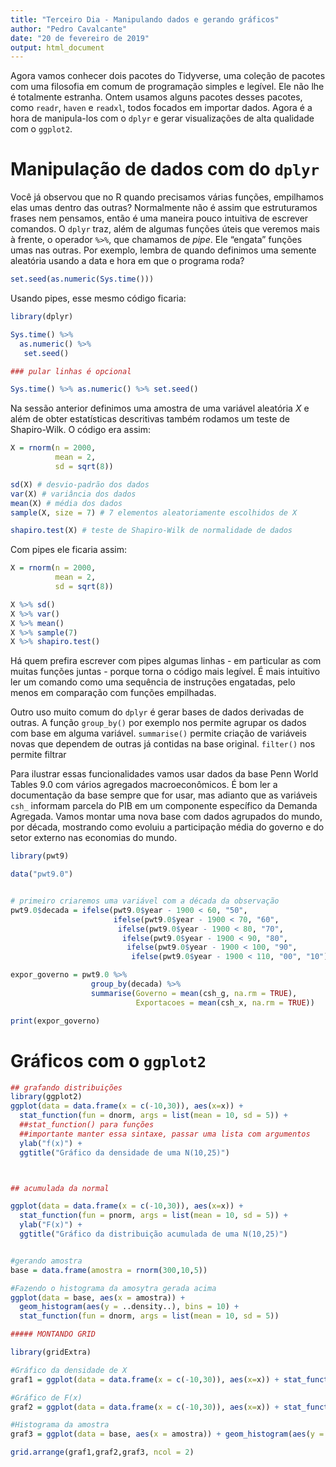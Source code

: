 ```yaml
---
title: "Terceiro Dia - Manipulando dados e gerando gráficos"
author: "Pedro Cavalcante"
date: "20 de fevereiro de 2019"
output: html_document
---
```


Agora vamos conhecer dois pacotes do Tidyverse, uma coleção de pacotes com uma filosofia em comum de programação simples e legível. Ele não lhe é totalmente estranha. Ontem usamos alguns pacotes desses pacotes, como ``readr``, ``haven`` e ``readxl``, todos focados em importar dados. Agora é a hora de manipula-los com o ``dplyr`` e gerar visualizações de alta qualidade com o ``ggplot2``.

# Manipulação de dados com do ``dplyr``

Você já observou que no R quando precisamos várias funções, empilhamos elas umas dentro das outras? Normalmente não é assim que estruturamos frases nem pensamos, então é uma maneira pouco intuitiva de escrever comandos. O ``dplyr`` traz, além de algumas funções úteis que veremos mais à frente, o operador ``%>%``, que chamamos de _pipe_. Ele "engata" funções umas nas outras. Por exemplo, lembra de quando definimos uma semente aleatória usando a data e hora em que o programa roda?

```R
set.seed(as.numeric(Sys.time()))
```

Usando pipes, esse mesmo código ficaria:

```R
library(dplyr)

Sys.time() %>%
  as.numeric() %>%
   set.seed()

### pular linhas é opcional

Sys.time() %>% as.numeric() %>% set.seed()
```

Na sessão anterior definimos uma amostra de uma variável aleatória $X$ e além de obter estatísticas descritivas também rodamos um teste de Shapiro-Wilk. O código era assim:

```R

X = rnorm(n = 2000,
          mean = 2,
          sd = sqrt(8))

sd(X) # desvio-padrão dos dados
var(X) # variância dos dados
mean(X) # média dos dados
sample(X, size = 7) # 7 elementos aleatoriamente escolhidos de X

shapiro.test(X) # teste de Shapiro-Wilk de normalidade de dados

```

Com pipes ele ficaria assim:

```R
X = rnorm(n = 2000,
          mean = 2,
          sd = sqrt(8))

X %>% sd()
X %>% var()
X %>% mean()
X %>% sample(7)
X %>% shapiro.test()

```

Há quem prefira escrever com pipes algumas linhas - em particular as com muitas funções juntas - porque torna o código mais legível. É mais intuitivo ler um comando como uma sequência de instruções engatadas, pelo menos em comparação com funções empilhadas. 

Outro uso muito comum do ``dplyr`` é gerar bases de dados derivadas de outras. A função ``group_by()`` por exemplo nos permite agrupar os dados com base em alguma variável. ``summarise()`` permite criação de variáveis novas que dependem de outras já contidas na base original. ``filter()`` nos permite filtrar

Para ilustrar essas funcionalidades vamos usar dados da base Penn World Tables 9.0 com vários agregados macroeconômicos. É bom ler a documentação da base sempre que for usar, mas adianto que as variáveis ``csh_`` informam parcela do PIB em um componente específico da Demanda Agregada. Vamos montar uma nova base com dados agrupados do mundo, por década, mostrando como evoluiu a participação média do governo e do setor externo nas economias do mundo. 

```R
library(pwt9)

data("pwt9.0")


# primeiro criaremos uma variável com a década da observação
pwt9.0$decada = ifelse(pwt9.0$year - 1900 < 60, "50", 
                       ifelse(pwt9.0$year - 1900 < 70, "60",
                        ifelse(pwt9.0$year - 1900 < 80, "70",
                         ifelse(pwt9.0$year - 1900 < 90, "80",
                          ifelse(pwt9.0$year - 1900 < 100, "90",
                           ifelse(pwt9.0$year - 1900 < 110, "00", "10")))))) %>% factor()

expor_governo = pwt9.0 %>% 
                  group_by(decada) %>%
                  summarise(Governo = mean(csh_g, na.rm = TRUE),
                            Exportacoes = mean(csh_x, na.rm = TRUE))

print(expor_governo)

```













# Gráficos com o ``ggplot2``



```R
## grafando distribuições
library(ggplot2)
ggplot(data = data.frame(x = c(-10,30)), aes(x=x)) + 
  stat_function(fun = dnorm, args = list(mean = 10, sd = 5)) + 
  ##stat_function() para funções
  ##importante manter essa sintaxe, passar uma lista com argumentos
  ylab("f(x)") + 
  ggtitle("Gráfico da densidade de uma N(10,25)")



## acumulada da normal

ggplot(data = data.frame(x = c(-10,30)), aes(x=x)) + 
  stat_function(fun = pnorm, args = list(mean = 10, sd = 5)) + 
  ylab("F(x)") + 
  ggtitle("Gráfico da distribuição acumulada de uma N(10,25)")


#gerando amostra
base = data.frame(amostra = rnorm(300,10,5))

#Fazendo o histograma da amosytra gerada acima
ggplot(data = base, aes(x = amostra)) + 
  geom_histogram(aes(y = ..density..), bins = 10) +
  stat_function(fun = dnorm, args = list(mean = 10, sd = 5))

##### MONTANDO GRID

library(gridExtra)

#Gráfico da densidade de X
graf1 = ggplot(data = data.frame(x = c(-10,30)), aes(x=x)) + stat_function(fun = dnorm, args = list(mean = 10, sd = 5)) + ylab("f(x)") 

#Gráfico de F(x)
graf2 = ggplot(data = data.frame(x = c(-10,30)), aes(x=x)) + stat_function(fun = pnorm, args = list(mean = 10, sd = 5)) + ylab("F(x)")

#Histograma da amostra
graf3 = ggplot(data = base, aes(x = amostra)) + geom_histogram(aes(y = ..density..), bins = 10) + stat_function(fun = dnorm, args = list(mean = 10, sd = 5), col = "red") + xlab(x)

grid.arrange(graf1,graf2,graf3, ncol = 2)
```
